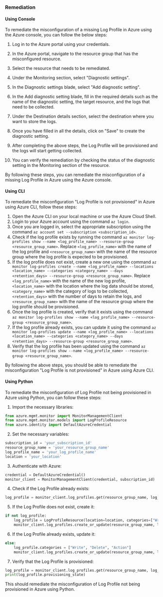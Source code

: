 ### Remediation

#### Using Console

To remediate the misconfiguration of a missing Log Profile in Azure using the Azure console, you can follow the below steps:

1. Log in to the Azure portal using your credentials.

2. In the Azure portal, navigate to the resource group that has the misconfigured resource.

3. Select the resource that needs to be remediated.

4. Under the Monitoring section, select "Diagnostic settings".

5. In the Diagnostic settings blade, select "Add diagnostic setting".

6. In the Add diagnostic setting blade, fill in the required details such as the name of the diagnostic setting, the target resource, and the logs that need to be collected.

7. Under the Destination details section, select the destination where you want to store the logs.

8. Once you have filled in all the details, click on "Save" to create the diagnostic setting.

9. After completing the above steps, the Log Profile will be provisioned and the logs will start getting collected.

10. You can verify the remediation by checking the status of the diagnostic setting in the Monitoring section of the resource. 

By following these steps, you can remediate the misconfiguration of a missing Log Profile in Azure using the Azure console.

#### Using CLI

To remediate the misconfiguration "Log Profile is not provisioned" in Azure using Azure CLI, follow these steps:

1. Open the Azure CLI on your local machine or use the Azure Cloud Shell.
2. Login to your Azure account using the command `az login`.
3. Once you are logged in, select the appropriate subscription using the command `az account set --subscription <subscription_id>`.
4. Check if the log profile exists by running the command `az monitor log-profiles show --name <log_profile_name> --resource-group <resource_group_name>`. Replace `<log_profile_name>` with the name of the log profile and `<resource_group_name>` with the name of the resource group where the log profile is expected to be provisioned.
5. If the log profile does not exist, create a new one using the command `az monitor log-profiles create --name <log_profile_name> --locations <location_name> --categories <category_name> --days <retention_days> --resource-group <resource_group_name>`. Replace `<log_profile_name>` with the name of the new log profile, `<location_name>` with the location where the log data should be stored, `<category_name>` with the category of logs to be collected, `<retention_days>` with the number of days to retain the logs, and `<resource_group_name>` with the name of the resource group where the log profile should be provisioned.
6. Once the log profile is created, verify that it exists using the command `az monitor log-profiles show --name <log_profile_name> --resource-group <resource_group_name>`.
7. If the log profile already exists, you can update it using the command `az monitor log-profiles update --name <log_profile_name> --locations <location_name> --categories <category_name> --days <retention_days> --resource-group <resource_group_name>`.
8. Verify that the log profile has been updated using the command `az monitor log-profiles show --name <log_profile_name> --resource-group <resource_group_name>`.

By following the above steps, you should be able to remediate the misconfiguration "Log Profile is not provisioned" in Azure using Azure CLI.

#### Using Python

To remediate the misconfiguration of Log Profile not being provisioned in Azure using Python, you can follow these steps:

1. Import the necessary libraries:

```python
from azure.mgmt.monitor import MonitorManagementClient
from azure.mgmt.monitor.models import LogProfileResource
from azure.identity import DefaultAzureCredential
```

2. Set the necessary variables:

```python
subscription_id = 'your_subscription_id'
resource_group_name = 'your_resource_group_name'
log_profile_name = 'your_log_profile_name'
location = 'your_location'
```

3. Authenticate with Azure:

```python
credential = DefaultAzureCredential()
monitor_client = MonitorManagementClient(credential, subscription_id)
```

4. Check if the Log Profile already exists:

```python
log_profile = monitor_client.log_profiles.get(resource_group_name, log_profile_name)
```

5. If the Log Profile does not exist, create it:

```python
if not log_profile:
    log_profile = LogProfileResource(location=location, categories=["Write", "Delete", "Action"])
    monitor_client.log_profiles.create_or_update(resource_group_name, log_profile_name, log_profile)
```

6. If the Log Profile already exists, update it:

```python
else:
    log_profile.categories = ["Write", "Delete", "Action"]
    monitor_client.log_profiles.create_or_update(resource_group_name, log_profile_name, log_profile)
```

7. Verify that the Log Profile is provisioned:

```python
log_profile = monitor_client.log_profiles.get(resource_group_name, log_profile_name)
print(log_profile.provisioning_state)
```

This should remediate the misconfiguration of Log Profile not being provisioned in Azure using Python.

